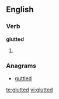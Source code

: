 ==English==

===Verb===
'''glutted'''

# {{present participle of|[[glut]]}}

===Anagrams===
* [[guttled#English|guttled]]

[[te:glutted]]
[[vi:glutted]]